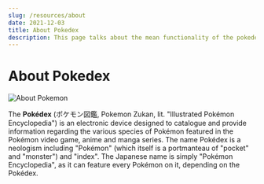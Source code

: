 ```yaml
---
slug: /resources/about
date: 2021-12-03
title: About Pokedex
description: This page talks about the mean functionality of the pokedex
---
```


<h1>About Pokedex</h1>

![About Pokemon](../../assets/images/about.jpeg)

The <b >Pokédex</b> (ポケモン図鑑, Pokemon Zukan, lit. "Illustrated Pokémon Encyclopedia") is an electronic device designed
to catalogue and provide information regarding the various species of Pokémon featured in the Pokémon video game,
anime and manga series. The name Pokédex is a neologism including "Pokémon" (which itself is a portmanteau of
"pocket" and "monster") and "index". The Japanese name is simply "Pokémon Encyclopedia", as it can feature every
Pokémon on it, depending on the Pokédex.
